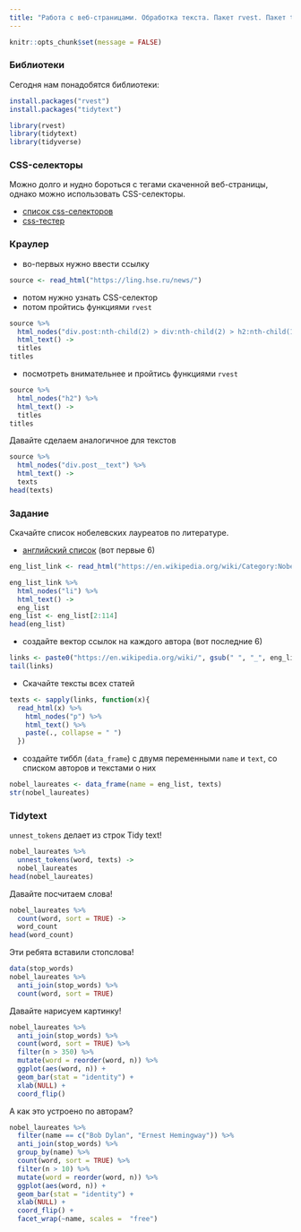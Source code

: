 ```yaml
---
title: "Работа с веб-страницами. Обработка текста. Пакет rvest. Пакет tidytext"
---
```


```r
knitr::opts_chunk$set(message = FALSE)
```

### Библиотеки
Сегодня нам понадобятся библиотеки:
```r
install.packages("rvest")
install.packages("tidytext")
```

```r
library(rvest)
library(tidytext)
library(tidyverse)
```

### CSS-селекторы
Можно долго и нудно бороться с тегами скаченной веб-страницы, однако можно использовать CSS-селекторы.

* [список css-селекторов](https://www.w3schools.com/cssref/css_selectors.asp)
* [сss-тестер](https://www.w3schools.com/cssref/trysel.asp)

### Краулер

* во-первых нужно ввести ссылку
```r
source <- read_html("https://ling.hse.ru/news/")
```

* потом нужно узнать CSS-селектор
* потом пройтись функциями `rvest`
```r
source %>% 
  html_nodes("div.post:nth-child(2) > div:nth-child(2) > h2:nth-child(1)") %>%
  html_text() -> 
  titles
titles
```

* посмотреть внимательнее и пройтись функциями `rvest`

```r
source %>% 
  html_nodes("h2") %>%
  html_text() -> 
  titles
titles
```

Давайте сделаем аналогичное для текстов
```r
source %>% 
  html_nodes("div.post__text") %>%
  html_text() ->
  texts
head(texts)
```

### Задание
Скачайте список нобелевских лауреатов по литературе.

* [английский список](https://en.wikipedia.org/wiki/Category:Nobel_laureates_in_Literature) (вот первые 6)

```r
eng_list_link <- read_html("https://en.wikipedia.org/wiki/Category:Nobel_laureates_in_Literature")

eng_list_link %>% 
  html_nodes("li") %>%
  html_text() ->
  eng_list
eng_list <- eng_list[2:114]
head(eng_list)
```

* создайте вектор ссылок на каждого автора (вот последние 6)
```r
links <- paste0("https://en.wikipedia.org/wiki/", gsub(" ", "_", eng_list))
tail(links)
```

* Скачайте тексты всех статей
```r
texts <- sapply(links, function(x){
  read_html(x) %>% 
    html_nodes("p") %>%
    html_text() %>% 
    paste(., collapse = " ")
  })
```

* создайте тиббл (`data_frame`) с двумя переменными `name` и `text`, со списком авторов и текстами о них
```r
nobel_laureates <- data_frame(name = eng_list, texts)
str(nobel_laureates)
```

### Tidytext

`unnest_tokens` делает из строк Tidy text!
```r
nobel_laureates %>%
  unnest_tokens(word, texts) ->
  nobel_laureates
head(nobel_laureates)
```

Давайте посчитаем слова!
```r
nobel_laureates %>%
  count(word, sort = TRUE) ->
  word_count
head(word_count)
```

Эти ребята вставили стопслова!
```r
data(stop_words)
nobel_laureates %>%
  anti_join(stop_words) %>% 
  count(word, sort = TRUE)
```

Давайте нарисуем картинку!
```r
nobel_laureates %>%
  anti_join(stop_words) %>% 
  count(word, sort = TRUE) %>% 
  filter(n > 350) %>%
  mutate(word = reorder(word, n)) %>%
  ggplot(aes(word, n)) +
  geom_bar(stat = "identity") +
  xlab(NULL) +
  coord_flip()
```

А как это устроено по авторам?

```r
nobel_laureates %>%
  filter(name == c("Bob Dylan", "Ernest Hemingway")) %>% 
  anti_join(stop_words) %>% 
  group_by(name) %>% 
  count(word, sort = TRUE) %>% 
  filter(n > 10) %>%
  mutate(word = reorder(word, n)) %>%
  ggplot(aes(word, n)) +
  geom_bar(stat = "identity") +
  xlab(NULL) +
  coord_flip() +
  facet_wrap(~name, scales =  "free")
```

